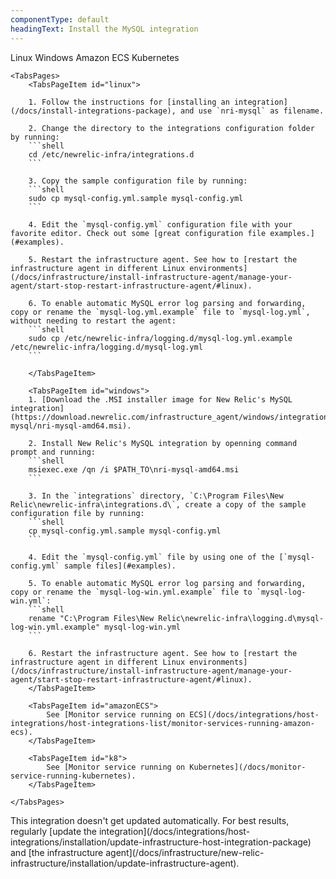 ```yaml
---
componentType: default
headingText: Install the MySQL integration
---
```


<Tabs>
    <TabsBar>
        <TabsBarItem id="linux">Linux</TabsBarItem>
        <TabsBarItem id="windows">Windows</TabsBarItem>
        <TabsBarItem id="amazonECS">Amazon ECS</TabsBarItem>
        <TabsBarItem id="k8">Kubernetes</TabsBarItem>
    </TabsBar>

    <TabsPages>
        <TabsPageItem id="linux">
            
        1. Follow the instructions for [installing an integration](/docs/install-integrations-package), and use `nri-mysql` as filename.

        2. Change the directory to the integrations configuration folder by running:
        ```shell
        cd /etc/newrelic-infra/integrations.d
        ```

        3. Copy the sample configuration file by running:
        ```shell
        sudo cp mysql-config.yml.sample mysql-config.yml
        ```

        4. Edit the `mysql-config.yml` configuration file with your favorite editor. Check out some [great configuration file examples.](#examples).

        5. Restart the infrastructure agent. See how to [restart the infrastructure agent in different Linux environments](/docs/infrastructure/install-infrastructure-agent/manage-your-agent/start-stop-restart-infrastructure-agent/#linux).

        6. To enable automatic MySQL error log parsing and forwarding, copy or rename the `mysql-log.yml.example` file to `mysql-log.yml`, without needing to restart the agent:
        ```shell
        sudo cp /etc/newrelic-infra/logging.d/mysql-log.yml.example /etc/newrelic-infra/logging.d/mysql-log.yml
        ```

        </TabsPageItem>

        <TabsPageItem id="windows">
        1. [Download the .MSI installer image for New Relic's MySQL integration](https://download.newrelic.com/infrastructure_agent/windows/integrations/nri-mysql/nri-mysql-amd64.msi).

        2. Install New Relic's MySQL integration by openning command prompt and running:
        ```shell
        msiexec.exe /qn /i $PATH_TO\nri-mysql-amd64.msi
        ```

        3. In the `integrations` directory, `C:\Program Files\New Relic\newrelic-infra\integrations.d\`, create a copy of the sample configuration file by running:
        ```shell
        cp mysql-config.yml.sample mysql-config.yml
        ```

        4. Edit the `mysql-config.yml` file by using one of the [`mysql-config.yml` sample files](#examples).

        5. To enable automatic MySQL error log parsing and forwarding, copy or rename the `mysql-log-win.yml.example` file to `mysql-log-win.yml`:
        ```shell
        rename "C:\Program Files\New Relic\newrelic-infra\logging.d\mysql-log-win.yml.example" mysql-log-win.yml
        ```

        6. Restart the infrastructure agent. See how to [restart the infrastructure agent in different Linux environments](/docs/infrastructure/install-infrastructure-agent/manage-your-agent/start-stop-restart-infrastructure-agent/#linux).
        </TabsPageItem>

        <TabsPageItem id="amazonECS">
            See [Monitor service running on ECS](/docs/integrations/host-integrations/host-integrations-list/monitor-services-running-amazon-ecs).
        </TabsPageItem>

        <TabsPageItem id="k8">
            See [Monitor service running on Kubernetes](/docs/monitor-service-running-kubernetes).
        </TabsPageItem>

    </TabsPages>
</Tabs>

<Callout variant="important">
This integration doesn't get updated automatically. For best results, regularly [update the integration](/docs/integrations/host-integrations/installation/update-infrastructure-host-integration-package) and [the infrastructure agent](/docs/infrastructure/new-relic-infrastructure/installation/update-infrastructure-agent).
</Callout>

